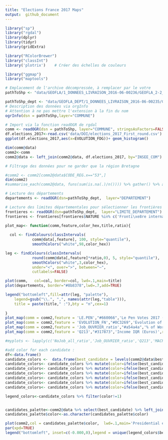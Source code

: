 ```yaml
---
title: "Elections France 2017 Maps"
output:  github_document
---
```


```r
library("sp")
library("rgdal")
library(dplyr)
library(tidyr)
library(gridExtra)

library("RColorBrewer")
library("classInt")
library('plotrix')    # Créer des échelles de couleurs

library("ggmap")
library("maptools")
```

```r
# Emplacement de l'archive décompressée, à remplacer par le votre
pathToShp <- "data/GEOFLA/1_DONNEES_LIVRAISON_2016-06-00236/GEOFLA_2-2_SHP_LAMB93_FR-ED161/COMMUNE/"

pathToShp_dept <- "data/GEOFLA_DEPT/1_DONNEES_LIVRAISON_2016-06-00235/GEOFLA_2-2_SHP_LAMB93_FR-ED161/DEPARTEMENT"
# Description des données via orgInfo
# Attention à ne pas mettre l'extension à la fin du nom
ogrInfo(dsn = pathToShp,layer="COMMUNE")
```

```r
# Import via la fonction readOGR de rgdal
comm <- readOGR(dsn = pathToShp, layer="COMMUNE", stringsAsFactors=FALSE)
df.elections_2017<-read.csv('data/DOI/elections_2017_First_round.csv')
ggplot(df.elections_2017,aes(x=EVOLUTION_FDG))+ geom_histogram()
```


```r
dim(comm@data)
comm2<-comm
comm2@data <- left_join(comm2@data, df.elections_2017, by="INSEE_COM")
```

```r
# Filtrage des données pour ne garder que la région Bretagne

#comm2 <- comm2[comm2@data$CODE_REG.x=="53",]
dim(comm2)
#summarise_each(comm2@data, funs(sum(is.na(.)/n()))) %>% gather() %>% arrange(desc(value))
```
```r
# Lecture des départements
departements <- readOGR(dsn=pathToShp_dept,  layer="DEPARTEMENT")

# Lecture des limites départementales pour sélectionner les frontières
frontieres <- readOGR(dsn=pathToShp_dept,  layer="LIMITE_DEPARTEMENT")
frontieres <- frontieres[frontieres$NATURE %in% c('Fronti\xe8re internationale','Limite c\xf4ti\xe8re'),]
```



```r



plot_map<- function(comm,feature,color_hex,title,ratio){
  
  col <- findColours(classIntervals(
            comm@data[,feature], 100, style="quantile"),
            smoothColors("white",98,color_hex))

leg <- findColours(classIntervals(
            round(comm@data[,feature]*ratio,0), 5, style="quantile"),
            smoothColors("white",3,color_hex),
            under="<", over=">", between="–",
            cutlabels=FALSE)

plot(comm,   col=col, border=col, lwd=.1,main=title)
plot(departements, border="#8b8378",lwd=.7,add=TRUE)

legend("bottomleft",fill=attr(leg, "palette"),
    legend=gsub("\\.", ",", names(attr(leg,"table"))),
    title = paste(title," :"),bty = "n",cex=1)
  
}
plot_map(comm = comm2,feature = 'LE.PEN',"#660066",'Le Pen Votes 2017 (%)',ratio=100)
plot_map(comm = comm2,feature = 'EVOLUTION_FN',"#0C3269",'Evolution of FN Votes 2012-2017 (%)',ratio=100)
plot_map(comm = comm2,feature = 'Job_OUVRIER_ratio',"#a54a4a",'% of Worker amongst working population',ratio=100)
plot_map(comm = comm2,feature = 'Q213',"#317873",'Income IQR (Euros)',ratio=1)

#myplots <- lapply(c('NoJob_all_ratio','Job_OUVRIER_ratio','Q213','MACRON','FILLON','EVOLUTION_FN'), plot_map, comm = comm2)
```

```r
#add color for each candidate :
df<-data.frame()
candidate_colors <-  data.frame(best_candidate = levels(comm2@data$best_candidate),color='grey')
candidate_colors<- candidate_colors %>% mutate(color=ifelse(best_candidate=='MACRON','#ecad31',color))
candidate_colors<- candidate_colors %>% mutate(color=ifelse(best_candidate=='LE.PEN','#767374',color))
candidate_colors<- candidate_colors %>% mutate(color=ifelse(best_candidate=='FILLON','#1d88be',color))
candidate_colors<- candidate_colors %>% mutate(color=ifelse(best_candidate=='MÉLENCHON','#ec6a56',color))
candidate_colors<- candidate_colors %>% mutate(color=ifelse(best_candidate=='HAMON','#e97ba9',color))
candidate_colors<- candidate_colors %>% mutate(color=ifelse(best_candidate=='LASSALLE','#a9cfe2',color))

legend_colors<-candidate_colors %>% filter(color!=1)


candidates_palette<-comm2@data %>% select(best_candidate) %>% left_join(.,candidate_colors,by='best_candidate') 
candidates_palette$color<-as.character(candidates_palette$color)

plot(comm2,col = candidates_palette$color,  lwd=.1,main='Presidential election 2017 - First Round')
par(xpd=TRUE)
legend("bottomleft", inset=c(-0.000,0),legend = unique(legend_colors$best_candidate), fill=unique(legend_colors$color),bty = "n",cex=1)


```



